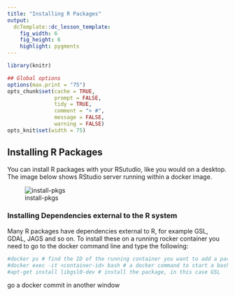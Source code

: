 ```yaml
---
title: "Installing R Packages"
output:
  dcTemplate::dc_lesson_template:
    fig_width: 6
    fig_height: 6
    highlight: pygments
---
```



```r
library(knitr)

## Global options
options(max.print = "75")
opts_chunk$set(cache = TRUE,
               prompt = FALSE,
               tidy = TRUE,
               comment = "> #",
               message = FALSE,
               warning = FALSE)
opts_knit$set(width = 75)
```

## Installing R Packages

You can install R packages with your RSutudio, like you would on a desktop. The image below shows RStudio server running within a docker image.

![install-pkgs](install-pkgs.png)


### Installing Dependencies external to the R system

Many R packages have dependencies external to R, for example GSL, GDAL, JAGS and so on. To install these on a running rocker container you need to go to the docker command line and type the following:

```r
#docker ps # find the ID of the running container you want to add a package to
#docker exec -it <container-id> bash # a docker command to start a bash shell in your container
#apt-get install libgsl0-dev # install the package, in this case GSL
```



go a docker commit in another window





